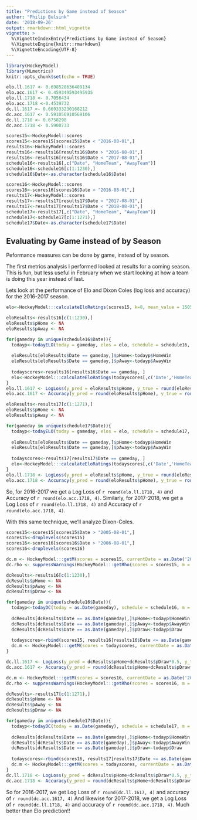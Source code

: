```yaml
---
title: "Predictions by Game instead of Season"
author: "Philip Bulsink"
date: '2018-09-26'
output: rmarkdown::html_vignette
vignette: >
  %\VignetteIndexEntry{Predictions by Game instead of Season}
  %\VignetteEngine{knitr::rmarkdown}
  %\VignetteEncoding{UTF-8}
---
```


```r
library(HockeyModel)
library(MLmetrics)
knitr::opts_chunk$set(echo = TRUE)

elo.ll.1617 <- 0.698528636409134
elo.acc.1617 <- 0.459349593495935
elo.ll.1718 <- 0.7056434
elo.acc.1718 <-0.4539732
dc.ll.1617 <- 0.669333230168212
dc.acc.1617 <- 0.591056910569106
dc.ll.1718 <- 0.6758298
dc.acc.1718 <- 0.5908733
```
```r
scores15<-HockeyModel::scores
scores15<-scores15[scores15$Date < "2016-08-01",]
results16<-HockeyModel::scores
results16<-results16[results16$Date > "2016-08-01",]
results16<-results16[results16$Date < "2017-08-01",]
schedule16<-results16[,c("Date", "HomeTeam", "AwayTeam")]
schedule16<-schedule16[c(1:1230),]
schedule16$Date<-as.character(schedule16$Date)

scores16<-HockeyModel::scores
scores16<-scores16[scores16$Date < "2016-08-01",]
results17<-HockeyModel::scores
results17<-results17[results17$Date > "2017-08-01",]
results17<-results17[results17$Date < "2018-08-01",]
schedule17<-results17[,c("Date", "HomeTeam", "AwayTeam")]
schedule17<-schedule17[c(1:1271),]
schedule17$Date<-as.character(schedule17$Date)
```

## Evaluating by Game instead of by Season

Peformance measures can be done by game, instead of by season. 

The first metrics analysis I performed looked at results for a coming season. This is fun, but less useful in February when we start looking at how a team is doing this year instead of last. 

Lets look at the performance of Elo and Dixon Coles (log loss and accuracy) for the 2016-2017 season.

```r
elo<-HockeyModel:::calculateEloRatings(scores15, k=8, mean_value = 1505, new_teams = 1300, regress_strength = 3, home_adv = 35)

eloResults<-results16[c(1:1230),]
eloResults$pHome <- NA
eloResults$pAway <- NA

for(gameday in unique(schedule16$Date)){
  todayp<-todayELO(today = gameday, elos = elo, schedule = schedule16, pDraw = 0)
  
  eloResults[eloResults$Date == gameday,]$pHome<-todayp$HomeWin
  eloResults[eloResults$Date == gameday,]$pAway<-todayp$AwayWin
  
  todayscores<-results16[results16$Date == gameday, ]
  elo<-HockeyModel:::calculateEloRatings(todayscores[,c('Date','HomeTeam','AwayTeam','HomeGoals','AwayGoals', 'Result')], ratings_history = elo, k=8, mean_value = 1505, new_teams = 1300, regress_strength = 3, home_adv = 35)
}
elo.ll.1617 <- LogLoss(y_pred = eloResults$pHome, y_true = round(eloResults$Result))
elo.acc.1617 <- Accuracy(y_pred = round(eloResults$pHome), y_true = round(eloResults$Result))
```

```r
eloResults<-results17[c(1:1271),]
eloResults$pHome <- NA
eloResults$pAway <- NA

for(gameday in unique(schedule17$Date)){
  todayp<-todayELO(today = gameday, elos = elo, schedule = schedule17, pDraw = 0)
  
  eloResults[eloResults$Date == gameday,]$pHome<-todayp$HomeWin
  eloResults[eloResults$Date == gameday,]$pAway<-todayp$AwayWin
  
  todayscores<-results17[results17$Date == gameday, ]
  elo<-HockeyModel:::calculateEloRatings(todayscores[,c('Date','HomeTeam','AwayTeam','HomeGoals','AwayGoals', 'Result')], ratings_history = elo, k=8, mean_value = 1505, new_teams = 1300, regress_strength = 3, home_adv = 35)
}
elo.ll.1718 <- LogLoss(y_pred = eloResults$pHome, y_true = round(eloResults$Result))
elo.acc.1718 <- Accuracy(y_pred = round(eloResults$pHome), y_true = round(eloResults$Result))
```
So, for 2016-2017 we get a Log Loss of `r round(elo.ll.1718, 4)` and Accuracy of `r round(elo.acc.1718, 4)`. Similarly, for 2017-2018, we get a Log Loss of `r round(elo.ll.1718, 4)` and Accuracy of `r round(elo.acc.1718, 4)`.

With this same technique, we'll analyze Dixon-Coles.
```r
scores15<-scores15[scores15$Date > "2005-08-01",]
scores15<-droplevels(scores15)
scores16<-scores16[scores16$Date > "2006-08-01",]
scores16<-droplevels(scores16)
```

```r
dc.m <- HockeyModel:::getM(scores = scores15, currentDate = as.Date('2016-10-12'))
dc.rho <- suppressWarnings(HockeyModel:::getRho(scores = scores15, m = dc.m))

dcResults<-results16[c(1:1230),]
dcResults$pHome <- NA
dcResults$pAway <- NA
dcResults$pDraw <- NA

for(gameday in unique(schedule16$Date)){
  todayp<-todayDC(today = as.Date(gameday), schedule = schedule16, m = dc.m, rho = dc.rho)
  
  dcResults[dcResults$Date == as.Date(gameday),]$pHome<-todayp$HomeWin
  dcResults[dcResults$Date == as.Date(gameday),]$pAway<-todayp$AwayWin
  dcResults[dcResults$Date == as.Date(gameday),]$pDraw<-todayp$Draw
  
  todayscores<-rbind(scores15, results16[results16$Date <= as.Date(gameday), ])
  dc.m <- HockeyModel:::getM(scores = todayscores, currentDate = as.Date(gameday))
}

dc.ll.1617 <- LogLoss(y_pred = dcResults$pHome+dcResults$pDraw*0.5, y_true = round(dcResults$Result))
dc.acc.1617 <- Accuracy(y_pred = round(dcResults$pHome+dcResults$pDraw*0.5), y_true = round(dcResults$Result))

```

```r
dc.m <- HockeyModel:::getM(scores = scores16, currentDate = as.Date('2017-10-04'))
dc.rho <- suppressWarnings(HockeyModel:::getRho(scores = scores16, m = dc.m))

dcResults<-results17[c(1:1271),]
dcResults$pHome <- NA
dcResults$pAway <- NA
dcResults$pDraw <- NA

for(gameday in unique(schedule17$Date)){
  todayp<-todayDC(today = as.Date(gameday), schedule = schedule17, m = dc.m, rho = dc.rho)
  
  dcResults[dcResults$Date == as.Date(gameday),]$pHome<-todayp$HomeWin
  dcResults[dcResults$Date == as.Date(gameday),]$pAway<-todayp$AwayWin
  dcResults[dcResults$Date == as.Date(gameday),]$pDraw<-todayp$Draw
  
  todayscores<-rbind(scores16, results17[results17$Date <= as.Date(gameday), ])
  dc.m <- HockeyModel:::getM(scores = todayscores, currentDate = as.Date(gameday))
}
dc.ll.1718 <- LogLoss(y_pred = dcResults$pHome+dcResults$pDraw*0.5, y_true = round(dcResults$Result))
dc.acc.1718 <- Accuracy(y_pred = round(dcResults$pHome+dcResults$pDraw*0.5), y_true = round(dcResults$Result))
```

So for 2016-2017, we get  Log Loss of `r round(dc.ll.1617, 4)` and accuracy of `r round(dc.acc.1617, 4)`
And likewise for 2017-2018, we get a Log Loss of `r round(dc.ll.1718, 4)` and accuracy of `r round(dc.acc.1718, 4)`. Much better than Elo prediction!!
